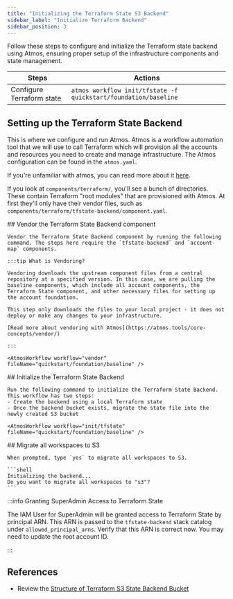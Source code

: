 ```yaml
---
title: "Initializing the Terraform State S3 Backend"
sidebar_label: "Initialize Terraform Backend"
sidebar_position: 3
---
```


<Intro>
Follow these steps to configure and initialize the Terraform state backend using Atmos, ensuring proper setup of the infrastructure components and state management.
</Intro>

| Steps                     | Actions                                   |
| ------------------------- | ----------------------------------------- |
| Configure Terraform state | `atmos workflow init/tfstate -f quickstart/foundation/baseline` |

## Setting up the Terraform State Backend

This is where we configure and run Atmos. Atmos is a workflow automation tool that we will use to call Terraform which
will provision all the accounts and resources you need to create and manage infrastructure. The Atmos configuration can
be found in the `atmos.yaml`.

If you're unfamiliar with atmos, you can read more about it [here](https://atmos.tools).

If you look at `components/terraform/`, you'll see a bunch of directories. These contain Terraform "root modules" that are provisioned with Atmos. At first they'll only have their vendor files, such as `components/terraform/tfstate-backend/component.yaml`.

<Steps>
  <Step>
    ## <StepNumber/> Vendor the Terraform State Backend component

    Vendor the Terraform State Backend component by running the following command. The steps here require the `tfstate-backend` and `account-map` components.

    :::tip What is Vendoring?

    Vendoring downloads the upstream component files from a central repository at a specified version. In this case, we are pulling the baseline components, which include all account components, the Terraform State component, and other necessary files for setting up the account foundation. 
    
    This step only downloads the files to your local project - it does not deploy or make any changes to your infrastructure.

    [Read more about vendoring with Atmos](https://atmos.tools/core-concepts/vendor/)

    :::

    <AtmosWorkflow workflow="vendor" fileName="quickstart/foundation/baseline" />

  </Step>
  <Step>
    ## <StepNumber/> Initialize the Terraform State Backend

    Run the following command to initialize the Terraform State Backend. This workflow has two steps:
    - Create the backend using a local Terraform state
    - Once the backend bucket exists, migrate the state file into the newly created S3 bucket

    <AtmosWorkflow workflow="init/tfstate" fileName="quickstart/foundation/baseline" />
  </Step>

  <Step>
    ## <StepNumber/> Migrate all workspaces to S3

    When prompted, type `yes` to migrate all workspaces to S3.

    ```shell
    Initializing the backend...
    Do you want to migrate all workspaces to "s3"?
    ```
  </Step>
</Steps>

:::info Granting SuperAdmin Access to Terraform State

The IAM User for SuperAdmin will be granted access to Terraform State by principal ARN. This ARN is passed to the
`tfstate-backend` stack catalog under `allowed_principal_arns`. Verify that this ARN is correct now. You may need to
update the root account ID.

:::

## References

- Review the [Structure of Terraform S3 State Backend Bucket](/layers/accounts/tutorials/terraform-s3-state/)
